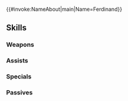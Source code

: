 {{#invoke:NameAbout|main|Name=Ferdinand}}{{HeroPage Tabs}}
{{Hero Infobox
|Name=Ferdinand
|Title=Noblest of Nobles
|WeaponType=Blue Lance
|Origin=Fire Emblem: Three Houses
|Gender=Male
|MoveType=Cavalry
|actorJP=坂泰斗
|actorEN=Billy Kametz
|artist=さいのすけ
|additionDate=March 5, 2020
|releaseDate=March 6, 2020
|randomStartTime=2020-04-06T07:00:00Z
|poolDate=March 31, 2020
|poolRarities=3,4
|TagID=フェルディナント
|InternalID=493
|Properties=
|cv1=12
|cv2=200300
|description=Son and heir of Duke Aegir, the Prime Minister of the Adrestian Empire. Accomplished in both literary and military arts, he works hard to live nobly. Appears in Fire Emblem: Three Houses.
}}
{{Stats Page
|Lv1HP=19|Lv1ATK=8|Lv1SPD=9|Lv1DEF=6|Lv1RES=5
|GRHP=50|GRATK=55|GRSPD=60|GRDEF=55|GRRES=45
}}
==Skills==
===Weapons===
{{Weapons Table
|weapon1=Iron Lance
|weapon1Default=1
|weapon1Unlock=1
|weapon2=Steel Lance
|weapon2Default=2
|weapon2Unlock=2
|weapon3=Vanguard
|weapon3Default=4
|weapon3Unlock=3
|weapon4=Vanguard+
|weapon4Default=5
|weapon4Unlock=5
|weapon5=Stoutheart Lance
|weapon5Default=
|weapon5Unlock=5
}}
===Assists===
{{Assists Table
|assist1=Reposition
|assist1Default=4
|assist1Unlock=3
}}
===Specials===
{{Specials Table
}}
===Passives===
{{Passives Table
|passiveA1=Fortress Def 1
|passiveA2=Fortress Def 2
|passiveA3=Fortress Def 3
|passiveA1Unlock=1
|passiveA2Unlock=2
|passiveA3Unlock=4
|passiveC1=Rouse Spd/Def 1
|passiveC2=Rouse Spd/Def 2
|passiveC3=Rouse Spd/Def 3
|passiveC1Unlock=3
|passiveC2Unlock=4
|passiveC3Unlock=5
}}
{{Heroes Navbox}}